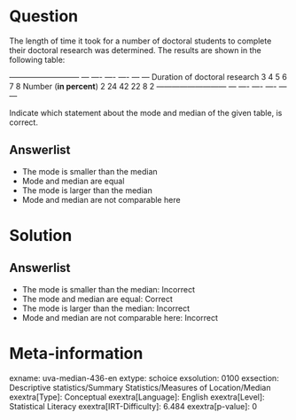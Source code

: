 Question
========

The length of time it took for a number of doctoral students to complete their doctoral research was determined. The results are shown in the following table:

  --------------------------- --- ---- ---- ---- --- --- Duration of doctoral research 3 4 5 6 7 8 Number (**in percent**) 2 24 42 22 8 2 --------------------------- --- ---- ---- ---- --- ---

Indicate which statement about the mode and median of the given table, is correct.

Answerlist
----------

* The mode is smaller than the median
* Mode and median are equal
* The mode is larger than the median
* Mode and median are not comparable here

Solution
========

Answerlist
----------

* The mode is smaller than the median: Incorrect
* The mode and median are equal: Correct
* The mode is larger than the median: Incorrect
* Mode and median are not comparable here: Incorrect

Meta-information
================
exname: uva-median-436-en
extype: schoice
exsolution: 0100
exsection: Descriptive statistics/Summary Statistics/Measures of Location/Median
exextra[Type]: Conceptual
exextra[Language]: English
exextra[Level]: Statistical Literacy
exextra[IRT-Difficulty]: 6.484
exextra[p-value]: 0
